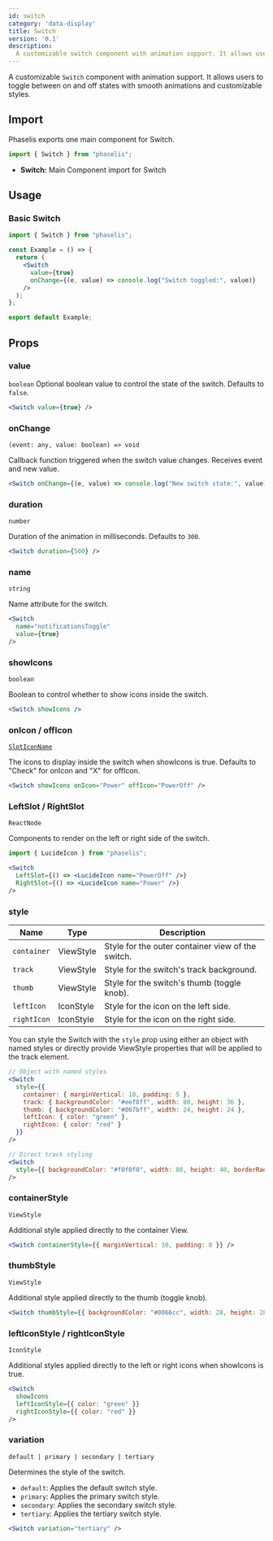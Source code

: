 ```yaml
---
id: switch
category: 'data-display'
title: Switch
version: '0.1'
description:
  A customizable switch component with animation support. It allows users to toggle between on and off states with smooth animations and customizable styles.
---
```


A customizable `Switch` component with animation support. It allows users to toggle between on and off states with smooth animations and customizable styles.

## Import

Phaselis exports one main component for Switch.

```js
import { Switch } from "phaselis";
```

- **Switch:** Main Component import for Switch

## Usage

### Basic Switch

```jsx
import { Switch } from "phaselis";

const Example = () => {
  return (
    <Switch
      value={true}
      onChange={(e, value) => console.log("Switch toggled:", value)}
    />
  );
};

export default Example;
```

## Props

### value
`boolean`
Optional boolean value to control the state of the switch. Defaults to `false`.

```jsx
<Switch value={true} />
```

### onChange
`(event: any, value: boolean) => void`

Callback function triggered when the switch value changes. Receives event and new value.

```jsx
<Switch onChange={(e, value) => console.log("New switch state:", value)} />
```

### duration
`number`

Duration of the animation in milliseconds. Defaults to `300`.

```jsx
<Switch duration={500} />
```

### name
`string`

Name attribute for the switch.

```jsx
<Switch
  name="notificationsToggle"
  value={true}
/>
```

### showIcons
`boolean`

Boolean to control whether to show icons inside the switch.

```jsx
<Switch showIcons />
```

### onIcon / offIcon
[`SlotIconName`](https://lucide.dev/icons/)

The icons to display inside the switch when showIcons is true. Defaults to "Check" for onIcon and "X" for offIcon.

```jsx
<Switch showIcons onIcon="Power" offIcon="PowerOff" />
```

### LeftSlot / RightSlot
`ReactNode`

Components to render on the left or right side of the switch.

```jsx
import { LucideIcon } from "phaselis";
```
```jsx
<Switch
  LeftSlot={() => <LucideIcon name="PowerOff" />}
  RightSlot={() => <LucideIcon name="Power" />}
/>
```

### style
| Name         | Type       | Description                                       |
|--------------|------------|---------------------------------------------------|
| `container`  | ViewStyle  | Style for the outer container view of the switch. |
| `track`      | ViewStyle  | Style for the switch's track background.          |
| `thumb`      | ViewStyle  | Style for the switch's thumb (toggle knob).       |
| `leftIcon`   | IconStyle  | Style for the icon on the left side.              |
| `rightIcon`  | IconStyle  | Style for the icon on the right side.             |

You can style the Switch with the `style` prop using either an object with named styles or directly provide ViewStyle properties that will be applied to the track element.

```jsx
// Object with named styles
<Switch
  style={{
    container: { marginVertical: 10, padding: 5 },
    track: { backgroundColor: "#eef8ff", width: 80, height: 36 },
    thumb: { backgroundColor: "#007bff", width: 24, height: 24 },
    leftIcon: { color: "green" },
    rightIcon: { color: "red" }
  }}
/>

// Direct track styling
<Switch
  style={{ backgroundColor: "#f0f0f0", width: 80, height: 40, borderRadius: 20 }}
/>
```

### containerStyle
`ViewStyle`

Additional style applied directly to the container View.

```jsx
<Switch containerStyle={{ marginVertical: 10, padding: 8 }} />
```

### thumbStyle
`ViewStyle`

Additional style applied directly to the thumb (toggle knob).

```jsx
<Switch thumbStyle={{ backgroundColor: "#0066cc", width: 28, height: 28 }} />
```

### leftIconStyle / rightIconStyle
`IconStyle`

Additional styles applied directly to the left or right icons when showIcons is true.

```jsx
<Switch 
  showIcons 
  leftIconStyle={{ color: "green" }}
  rightIconStyle={{ color: "red" }}
/>
```

### variation  
`default | primary | secondary | tertiary`  

Determines the style of the switch.  
- `default`: Applies the default switch style.  
- `primary`: Applies the primary switch style.  
- `secondary`: Applies the secondary switch style.  
- `tertiary`: Applies the tertiary switch style.

```jsx
<Switch variation="tertiary" />
```